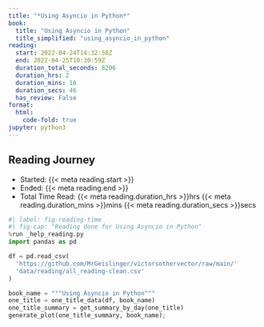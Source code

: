 ```yaml
---
title: "*Using Asyncio in Python*"
book:
  title: "Using Asyncio in Python"
  title_simplified: "using_asyncio_in_python"
reading:
  start: 2022-04-24T14:32:58Z
  end: 2022-04-25T10:30:59Z
  duration_total_seconds: 8206
  duration_hrs: 2
  duration_mins: 16
  duration_secs: 46
  has_review: False
format:
  html:
    code-fold: true
jupyter: python3
---
```


## Reading Journey

* Started: {{< meta reading.start >}}
* Ended: {{< meta reading.end >}}
* Total Time Read: {{< meta reading.duration_hrs >}}hrs {{< meta reading.duration_mins >}}mins {{< meta reading.duration_secs >}}secs

```python
#| label: fig-reading-time
#| fig-cap: "Reading done for Using Asyncio in Python"
%run _help_reading.py
import pandas as pd

df = pd.read_csv(
  'https://github.com/MrGeislinger/victorsothervector/raw/main/'
  'data/reading/all_reading-clean.csv'
)

book_name = """Using Asyncio in Python"""
one_title = one_title_data(df, book_name)
one_title_summary = get_summary_by_day(one_title)
generate_plot(one_title_summary, book_name);
```
